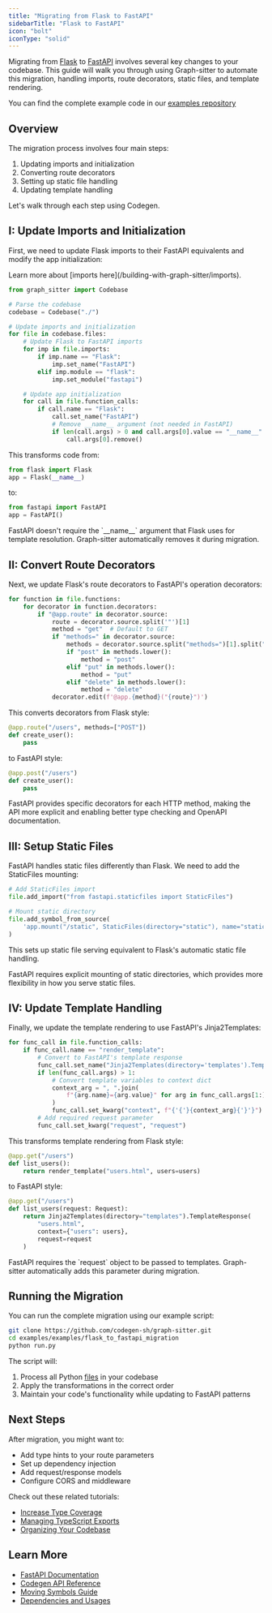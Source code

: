 ```yaml
---
title: "Migrating from Flask to FastAPI"
sidebarTitle: "Flask to FastAPI"
icon: "bolt"
iconType: "solid"
---
```


Migrating from [Flask](https://flask.palletsprojects.com/) to [FastAPI](https://fastapi.tiangolo.com/) involves several key changes to your codebase. This guide will walk you through using Graph-sitter to automate this migration, handling imports, route decorators, static files, and template rendering.

You can find the complete example code in our [examples repository](https://github.com/codegen-sh/graph-sitter/tree/develop/examples/examples/flask_to_fastapi_migration)

## Overview

The migration process involves four main steps:

1. Updating imports and initialization
2. Converting route decorators
3. Setting up static file handling
4. Updating template handling

Let's walk through each step using Codegen.

## I: Update Imports and Initialization

First, we need to update Flask imports to their FastAPI equivalents and modify the app initialization:

<Tip>
  Learn more about [imports here](/building-with-graph-sitter/imports).
</Tip>

```python
from graph_sitter import Codebase

# Parse the codebase
codebase = Codebase("./")

# Update imports and initialization
for file in codebase.files:
    # Update Flask to FastAPI imports
    for imp in file.imports:
        if imp.name == "Flask":
            imp.set_name("FastAPI")
        elif imp.module == "flask":
            imp.set_module("fastapi")

    # Update app initialization
    for call in file.function_calls:
        if call.name == "Flask":
            call.set_name("FastAPI")
            # Remove __name__ argument (not needed in FastAPI)
            if len(call.args) > 0 and call.args[0].value == "__name__":
                call.args[0].remove()
```

This transforms code from:

```python
from flask import Flask
app = Flask(__name__)
```

to:

```python
from fastapi import FastAPI
app = FastAPI()
```

<Note>
  FastAPI doesn't require the `__name__` argument that Flask uses for template
  resolution. Graph-sitter automatically removes it during migration.
</Note>

## II: Convert Route Decorators

Next, we update Flask's route decorators to FastAPI's operation decorators:

```python
for function in file.functions:
    for decorator in function.decorators:
        if "@app.route" in decorator.source:
            route = decorator.source.split('"')[1]
            method = "get"  # Default to GET
            if "methods=" in decorator.source:
                methods = decorator.source.split("methods=")[1].split("]")[0]
                if "post" in methods.lower():
                    method = "post"
                elif "put" in methods.lower():
                    method = "put"
                elif "delete" in methods.lower():
                    method = "delete"
            decorator.edit(f'@app.{method}("{route}")')
```

This converts decorators from Flask style:

```python
@app.route("/users", methods=["POST"])
def create_user():
    pass
```

to FastAPI style:

```python
@app.post("/users")
def create_user():
    pass
```

<Tip>
  FastAPI provides specific decorators for each HTTP method, making the API more
  explicit and enabling better type checking and OpenAPI documentation.
</Tip>

## III: Setup Static Files

FastAPI handles static files differently than Flask. We need to add the StaticFiles mounting:

```python
# Add StaticFiles import
file.add_import("from fastapi.staticfiles import StaticFiles")

# Mount static directory
file.add_symbol_from_source(
    'app.mount("/static", StaticFiles(directory="static"), name="static")'
)
```

This sets up static file serving equivalent to Flask's automatic static file handling.

<Note>
  FastAPI requires explicit mounting of static directories, which provides more
  flexibility in how you serve static files.
</Note>

## IV: Update Template Handling

Finally, we update the template rendering to use FastAPI's Jinja2Templates:

```python
for func_call in file.function_calls:
    if func_call.name == "render_template":
        # Convert to FastAPI's template response
        func_call.set_name("Jinja2Templates(directory='templates').TemplateResponse")
        if len(func_call.args) > 1:
            # Convert template variables to context dict
            context_arg = ", ".join(
                f"{arg.name}={arg.value}" for arg in func_call.args[1:]
            )
            func_call.set_kwarg("context", f"{'{'}{context_arg}{'}'}")
        # Add required request parameter
        func_call.set_kwarg("request", "request")
```

This transforms template rendering from Flask style:

```python
@app.get("/users")
def list_users():
    return render_template("users.html", users=users)
```

to FastAPI style:

```python
@app.get("/users")
def list_users(request: Request):
    return Jinja2Templates(directory="templates").TemplateResponse(
        "users.html",
        context={"users": users},
        request=request
    )
```

<Note>
  FastAPI requires the `request` object to be passed to templates. Graph-sitter automatically adds this parameter during migration.
</Note>

## Running the Migration

You can run the complete migration using our example script:

```bash
git clone https://github.com/codegen-sh/graph-sitter.git
cd examples/examples/flask_to_fastapi_migration
python run.py
```

The script will:

1. Process all Python [files](/api-reference/python/PyFile) in your codebase
2. Apply the transformations in the correct order
3. Maintain your code's functionality while updating to FastAPI patterns

## Next Steps

After migration, you might want to:

- Add type hints to your route parameters
- Set up dependency injection
- Add request/response models
- Configure CORS and middleware

Check out these related tutorials:

- [Increase Type Coverage](/tutorials/increase-type-coverage)
- [Managing TypeScript Exports](/tutorials/managing-typescript-exports)
- [Organizing Your Codebase](/tutorials/organize-your-codebase)

## Learn More

- [FastAPI Documentation](https://fastapi.tiangolo.com/)
- [Codegen API Reference](/api-reference)
- [Moving Symbols Guide](/building-with-graph-sitter/moving-symbols)
- [Dependencies and Usages](/building-with-graph-sitter/dependencies-and-usages)

